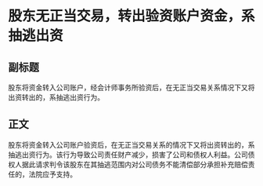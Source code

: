 # 股东无正当交易，转出验资账户资金，系抽逃出资
## 副标题
股东将资金转入公司账户，经会计师事务所验资后，在无正当交易关系情况下又将出资转出的，系抽逃出资行为。
## 正文
股东将资金转入公司账户验资后，在无正当交易关系的情况下又将出资转出的，系抽逃出资行为。该行为导致公司责任财产减少，损害了公司和债权人利益。公司债权人据此请求判令该股东在其抽逃范围内对公司债务不能清偿部分承担补充赔偿责任的，法院应予支持。